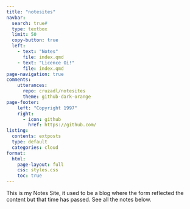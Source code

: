 ```yaml
---
title: "notesites"
navbar:
  search: true#
  type: textbox
  limit: 50
  copy-button: true
  left: 
    - text: "Notes"
      file: index.qmd
    - text: "Licence Oi!"
      file: index.qmd
page-navigation: true
comments: 
    utterances:
      repo: cruzadl/notesites
      theme: github-dark-orange
page-footer: 
    left: "Copyright 1997" 
    right: 
      - icon: github
        href: https://github.com/
listing: 
  contents: extposts
  type: default
  categories: cloud
format:
  html:
    page-layout: full
    css: styles.css
    toc: true
---
```


This is my Notes Site, it used to be a  blog where the form reflected the content but that time has passed. See all the notes below.
